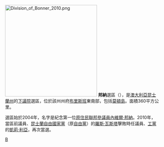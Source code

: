 [[File:Division_of_Bonner_2010.png|300px]]
'''邦納'''選區（{{lang-en|Division of Bonner}}），是[[澳大利亞|澳大利亞]][[昆士蘭州|昆士蘭州]]的[[澳大利亞下議院|下議院]]選區，位於該州州府[[布里斯班|布里斯班]]東南部，包括[[莫頓島|莫頓島]]。面積360平方公里。

選區始於2004年，名字是紀念第一位[[澳大利亞原住民|原住民]][[澳大利亞參議院|聯邦參議員]][[內維爾·邦納|內維爾·邦納]]。2010年，當區前議員、[[昆士蘭自由國家黨|昆士蘭自由國家黨]]（原[[澳大利亞自由黨|自由黨]]）的[[羅斯·瓦斯塔|羅斯·瓦斯塔]]擊敗時任議員、[[澳大利亞工黨|工黨]]的[[凱莉·利亞|凱莉·利亞]]，再次當選。

[[Category:澳大利亞國會選區|B]]